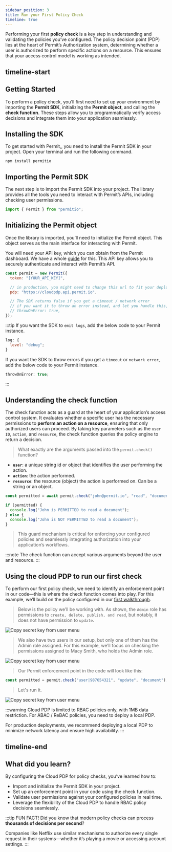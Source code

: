 ```yaml
---
sidebar_position: 3
title: Run your First Policy Check
timeline: true
---
```


Performing your first **policy check** is a key step in understanding and validating the policies you’ve configured.
The policy decision point (PDP) lies at the heart of Permit’s Authorization system, determining whether a user is authorized
to perform specific actions on a resource. This ensures that your access control model is working as intended.

## timeline-start

## Getting Started

To perform a policy check, you’ll first need to set up your environment by importing the **Permit SDK**, initializing the **Permit
object**, and calling the **check function**. These steps allow you to programmatically verify access decisions and integrate them into
your application seamlessly.

## Installing the SDK

To get started with Permit,, you need to install the Permit SDK in your project. Open your terminal and run the following command.

```
npm install permitio
```

## Importing the Permit SDK

The next step is to import the Permit SDK into your project. The library provides all the tools you
need to interact with Permit’s APIs, including checking user permissions.

```js
import { Permit } from "permitio";
```

## Initializing the Permit object

Once the library is imported, you’ll need to initialize the Permit object. This object serves as the main interface for interacting
with Permit.

You will need your API key, which you can obtain from the Permit dashboard. We have a whole [guide](/overview/sync-your-first-user-with-sdk#obtain-your-api-key) for this.
This API key allows you to securely authenticate and interact with Permit’s API.

```js
const permit = new Permit({
  token: "[YOUR_API_KEY]",

  // in production, you might need to change this url to fit your deployment
  pdp: "https://cloudpdp.api.permit.io",

  // The SDK returns false if you get a timeout / network error
  // if you want it to throw an error instead, and let you handle this, uncomment this:
  // throwOnError: true,
});
```

:::tip
If you want the SDK to `emit logs`, add the below code to your Permit instance.

```js
log: {
  level: "debug";
}
```

If you want the SDK to throw errors if you get a `timeout` or `network error`, add the below code to your Permit instance.

```js
throwOnError: true;
```

:::

## Understanding the check function

The check function acts as a guard at the heart of your application’s access control system. It evaluates whether a specific user
has the necessary permissions to **perform an action on a resource**, ensuring that only authorized users can proceed. By taking key
parameters such as the `user ID`, `action`, and `resource`, the check function queries the policy engine to return a decision.

> What exactly are the arguments passed into the `permit.check()` function?

- **`user`**: a unique string id or object that identifies the user performing the action.
- **`action`**: the action performed.
- **`resource`**: the resource (object) the action is performed on. Can be a string or an object.

```js
const permitted = await permit.check("john@permit.io", "read", "document");

if (permitted) {
  console.log("John is PERMITTED to read a document");
} else {
  console.log("John is NOT PERMITTED to read a document");
}
```

> This guard mechanism is critical for enforcing your configured policies and seamlessly integrating authorization into your
> application’s workflows.

:::note
The check function can accept various arguments beyond the user and resource.
:::

## Using the cloud PDP to run our first check

To perform our first policy check, we need to identify an enforcement point in our code—this is where the check function comes into
play. For this example, we’ll build on the policy configured in our [first walkthrough](/overview/configure-your-first-rbac-policy).

> Below is the policy we’ll be working with. As shown, the `Admin` role has permissions to `create, delete, publish, and read`,
> but notably, it does not have permission to `update`.

<img
  src="/img/updated/walkthroughs/first-policy-check/basic-policy.png"
  alt="Copy secret key from user menu"
  data-zoomable
/>

> We also have two users in our setup, but only one of them has the Admin role assigned. For this example, we’ll focus on checking the
> permissions assigned to Macy Smith, who holds the Admin role.

<img
  src="/img/updated/walkthroughs/first-policy-check/user-directory.png"
  alt="Copy secret key from user menu"
  data-zoomable
/>

> Our Permit enforcement point in the code will look like this:

```js
const permitted = permit.check("user|987654321", "update", "document");
```

> Let's run it.

<img
  src="/img/updated/walkthroughs/first-policy-check/check-result.png"
  alt="Copy secret key from user menu"
  data-zoomable
/>

:::warning
Cloud PDP is limited to RBAC policies only, with 1MB data restriction. For ABAC / ReBAC policies, you need to deploy a local PDP.

For production deployments, we recommend deploying a local PDP to minimize network latency and ensure high availability.
:::

## timeline-end

## What did you learn?

By configuring the Cloud PDP for policy checks, you’ve learned how to:

- Import and initialize the Permit SDK in your project.
- Set up an enforcement point in your code using the check function.
- Validate user permissions against your configured policies in real time.
- Leverage the flexibility of the Cloud PDP to handle RBAC policy decisions seamlessly.

:::tip FUN FACT!
Did you know that modern policy checks can process **thousands of decisions per second**?

Companies like Netflix use similar mechanisms
to authorize every single request in their systems—whether it’s playing a movie or accessing account settings.
:::
